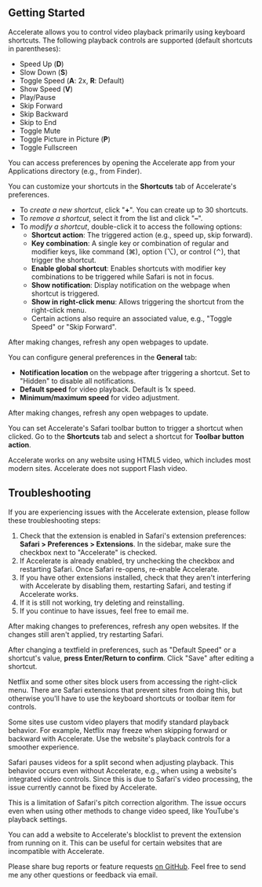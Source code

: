 
## Getting Started

<Disclosure summary="How do I start using Accelerate?">

Accelerate allows you to control video playback primarily using keyboard shortcuts. The following playback controls are supported (default shortcuts in parentheses):

- Speed Up (**D**)
- Slow Down (**S**)
- Toggle Speed (**A**: 2x, **R**: Default)
- Show Speed (**V**)
- Play/Pause
- Skip Forward
- Skip Backward
- Skip to End
- Toggle Mute
- Toggle Picture in Picture (**P**)
- Toggle Fullscreen

</Disclosure>

<Disclosure summary="How do I access Accelerate's preferences?">

You can access preferences by opening the Accelerate app from your Applications directory (e.g., from Finder).

</Disclosure>

<Disclosure summary="How do I customize my shortcuts?">

You can customize your shortcuts in the **Shortcuts** tab of Accelerate's preferences.

- To *create a new shortcut*, click "**+**". You can create up to 30 shortcuts.
- To *remove a shortcut*, select it from the list and click "**–**".
- To *modify a shortcut*, double-click it to access the following options:
   - **Shortcut action**: The triggered action (e.g., speed up, skip forward).
   - **Key combination**: A single key or combination of regular and modifier keys, like command (⌘), option (⌥), or control (⌃), that trigger the shortcut.
   - **Enable global shortcut**: Enables shortcuts with modifier key combinations to be triggered while Safari is not in focus.
   - **Show notification**: Display notification on the webpage when shortcut is triggered.
   - **Show in right-click menu**: Allows triggering the shortcut from the right-click menu.
   - Certain actions also require an associated value, e.g., "Toggle Speed" or "Skip Forward".

After making changes, refresh any open webpages to update.

</Disclosure>

<Disclosure summary="How do I customize other preferences, like default speed?">

You can configure general preferences in the **General** tab:

- **Notification location** on the webpage after triggering a shortcut. Set to "Hidden" to disable all notifications.
- **Default speed** for video playback. Default is 1x speed.
- **Minimum/maximum speed** for video adjustment.

After making changes, refresh any open webpages to update.

</Disclosure>

<Disclosure summary="How do I use the toolbar button in Safari?">

You can set Accelerate's Safari toolbar button to trigger a shortcut when clicked. Go to the **Shortcuts** tab and select a shortcut for **Toolbar button action**.

</Disclosure>

<Disclosure summary="Which websites work with Accelerate?">

Accelerate works on any website using HTML5 video, which includes most modern sites. Accelerate does not support Flash video.

</Disclosure>

## Troubleshooting

<Disclosure summary="Why isn't Accelerate working for me?">

If you are experiencing issues with the Accelerate extension, please follow these troubleshooting steps:

1. Check that the extension is enabled in Safari's extension preferences: **Safari > Preferences > Extensions**. In the sidebar, make sure the checkbox next to "Accelerate" is checked.
2. If Accelerate is already enabled, try unchecking the checkbox and restarting Safari. Once Safari re-opens, re-enable Accelerate.
3. If you have other extensions installed, check that they aren't interfering with Accelerate by disabling them, restarting Safari, and testing if Accelerate works. 
4. If it is still not working, try deleting and reinstalling.
5. If you continue to have issues, feel free to email me.

</Disclosure>

<Disclosure summary="Why aren't my updated shortcuts or preferences working?">

After making changes to preferences, refresh any open websites. If the changes still aren't applied, try restarting Safari.

</Disclosure>

<Disclosure summary="Why isn't my updated textfield preference being saved?">

After changing a textfield in preferences, such as "Default Speed" or a shortcut's value, **press Enter/Return to confirm**. Click "Save" after editing a shortcut.

</Disclosure>

<Disclosure summary="Why doesn't right-click work on Netflix (or some other site)?">

Netflix and some other sites block users from accessing the right-click menu. There are Safari extensions that prevent sites from doing this, but otherwise you'll have to use the keyboard shortcuts or toolbar item for controls.

</Disclosure>

<Disclosure summary="Why aren't playback controls working properly on Netflix (or some other site)?">

Some sites use custom video players that modify standard playback behavior. For example, Netflix may freeze when skipping forward or backward with Accelerate. Use the website's playback controls for a smoother experience.

</Disclosure>

<Disclosure summary="Why does the video briefly lag after changing speed or skipping?">

Safari pauses videos for a split second when adjusting playback. This behavior occurs even without Accelerate, e.g., when using a website's integrated video controls. Since this is due to Safari's video processing, the issue currently cannot be fixed by Accelerate.

</Disclosure>

<Disclosure summary="Why does the audio quality degrade at higher speeds?">

This is a limitation of Safari's pitch correction algorithm. The issue occurs even when using other methods to change video speed, like YouTube's playback settings.

</Disclosure>

<Disclosure summary="How can I disable Accelerate from running on a website?">

You can add a website to Accelerate's blocklist to prevent the extension from running on it. This can be useful for certain websites that are incompatible with Accelerate.

</Disclosure>

<Disclosure summary="What if I have a different issue or feedback?">

Please share bug reports or feature requests [on GitHub](https://github.com/ritamsarmah/accelerate/issues). Feel free to send me any other questions or feedback via email.

</Disclosure>
